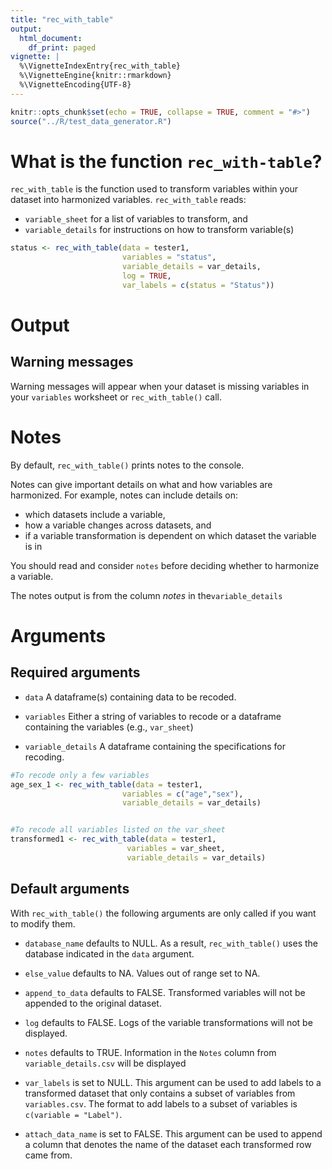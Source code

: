 ```yaml
---
title: "rec_with_table"
output:
  html_document:
    df_print: paged
vignette: |
  %\VignetteIndexEntry{rec_with_table}
  %\VignetteEngine{knitr::rmarkdown} 
  %\VignetteEncoding{UTF-8}
---
```


```r
knitr::opts_chunk$set(echo = TRUE, collapse = TRUE, comment = "#>")
source("../R/test_data_generator.R")
```


# What is the function `rec_with-table`?

`rec_with_table` is the function used to transform variables within your dataset into harmonized variables. `rec_with_table` reads:

- `variable_sheet` for a list of variables to transform, and
- `variable_details` for instructions on how to transform variable(s)

```r
status <- rec_with_table(data = tester1, 
                         variables = "status", 
                         variable_details = var_details,
                         log = TRUE,
                         var_labels = c(status = "Status"))
```

# Output

## Warning messages

Warning messages will appear when your dataset is missing variables in your
`variables` worksheet or `rec_with_table()` call.

# Notes

By default, `rec_with_table()` prints notes to the console.

Notes can give important details on what and how variables are harmonized. For example, notes can include details on:

- which datasets include a variable,
- how a variable changes across datasets, and 
- if a variable transformation is dependent on which dataset the variable is in

You should read and consider `notes` before deciding whether to harmonize a variable.

The notes output is from the column *notes* in the`variable_details` 


# Arguments 

## Required arguments

- `data` A dataframe(s) containing data to be recoded. 

- `variables` Either a string of variables to recode or a dataframe containing the variables (e.g., `var_sheet`)

- `variable_details` A dataframe containing the specifications for recoding. 

```r
#To recode only a few variables
age_sex_1 <- rec_with_table(data = tester1, 
                         variables = c("age","sex"),
                         variable_details = var_details)


#To recode all variables listed on the var_sheet
transformed1 <- rec_with_table(data = tester1,
                          variables = var_sheet,
                          variable_details = var_details)
```

## Default arguments

With `rec_with_table()` the following arguments are only called if you want to modify them.

- `database_name` defaults to NULL. As a result, `rec_with_table()` uses the
  database indicated in the `data` argument.
  
- `else_value` defaults to NA. Values out of range set to NA.

- `append_to_data` defaults to FALSE. Transformed variables will not be appended
  to the original dataset.
  
- `log` defaults to FALSE. Logs of the variable transformations will not be
  displayed.
  
- `notes` defaults to TRUE. Information in the `Notes` column from
  `variable_details.csv` will be displayed
  
- `var_labels` is set to NULL. This argument can be used to add labels to a
  transformed dataset that only contains a subset of variables from
  `variables.csv`. The format to add labels to a subset of variables is
  `c(variable = "Label")`.
  
- `attach_data_name` is set to FALSE. This argument can be used to append a
  column that denotes the name of the dataset each transformed row came from.



